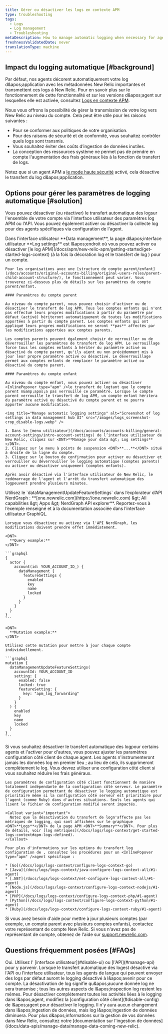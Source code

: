 ```yaml
---
title: Gérer ou désactiver les logs en contexte APM
type: troubleshooting
tags:
  - Logs
  - Log management
  - Troubleshooting
metaDescription: How to manage automatic logging when necessary for agents using APM logs in context.
freshnessValidatedDate: never
translationType: machine
---
```


## Impact du logging automatique [#background]

Par défaut, nos agents <InlinePopover type="apm" />décorent automatiquement votre log d&amp;apos;application avec les métadonnées New Relic importantes et transmettent ces logs à New Relic. Pour en savoir plus sur le fonctionnement de cette fonctionnalité et sur les versions d&amp;apos;agent sur lesquelles elle est activée, consultez [Logs en contexte APM](/docs/apm/new-relic-apm/getting-started/get-started-logs-context).

Nous vous offrons la possibilité de gérer la transmission de votre log vers New Relic au niveau du compte. Cela peut être utile pour les raisons suivantes :

* Pour se conformer aux politiques de votre organisation.
* Pour des raisons de sécurité et de conformité, vous souhaitez contrôler quels logs sont transmis.
* Vous souhaitez éviter des coûts d’ingestion de données inutiles.
* La conception des ressources système ne permet pas de prendre en compte l'augmentation des frais généraux liés à la fonction de transfert de logs.

Notez que si un agent APM a [le mode haute sécurité](/docs/apm/agents/manage-apm-agents/configuration/high-security-mode) activé, cela désactive le transfert du log d&amp;apos;application.

## Options pour gérer les paramètres de logging automatique [#solution]

Vous pouvez désactiver (ou réactiver) le transfert automatique des logsur l'ensemble de votre compte via l'interface utilisateur des paramètres log APM ou l'API. Vous pouvez également activer ou désactiver la collecte log pour des agents spécifiques via configuration de l'agent.

<CollapserGroup>
  <Collapser className="freq-link" id="manage-ui" title="Gérer les paramètres via l'interface utilisateur">
    Dans l'interface utilisateur <DNT>**Data management**</DNT>, la page d&amp;apos;interface utilisateur <DNT>**Log settings**</DNT> est l&amp;apos;endroit où vous pouvez activer ou désactiver [le log APM](/docs/apm/new-relic-apm/getting-started/get-started-logs-context) (à la fois la décoration log et le transfert de log ) pour un compte.

    Pour les organisations avec une [structure de compte parent/enfant](/docs/accounts/original-accounts-billing/original-users-roles/parent-child-account-structure/), le fonctionnement peut varier. Vous trouverez ci-dessous plus de détails sur les paramètres du compte parent/enfant.

    #### Paramètres du compte parent

    Au niveau du compte parent, vous pouvez choisir d'activer ou de désactiver le transfert de log APM. Tous les comptes enfants qui n'ont pas effectué leurs propres modifications à partir du paramètre par défaut (activé) hériteront automatiquement de toutes les modifications apportées à partir du compte parent. Les comptes enfants qui ont appliqué leurs propres modifications ne seront **pas** affectés par les modifications apportées aux comptes parents.

    Les comptes parents peuvent également choisir de verrouiller ou de déverrouiller les paramètres de transfert de log APM. Le verrouillage force tous les comptes enfants à hériter du paramètre activé ou désactivé du compte parent, qu'ils aient ou non précédemment mis à jour leur propre paramètre activé ou désactivé. Le déverrouillage permet aux comptes enfants de remplacer le paramètre activé ou désactivé du compte parent.

    #### Paramètres du compte enfant

    Au niveau du compte enfant, vous pouvez activer ou désactiver <InlinePopover type="apm" />le transfert de logtant que le compte parent n&amp;apos;a pas verrouillé ce paramètre. Lorsque le compte parent verrouille le transfert de log APM, un compte enfant héritera du paramètre activé ou désactivé du compte parent et ne pourra apporter aucune modification.

    <img title="Manage automatic logging settings" alt="Screenshot of log settings in data management hub UI" src="/images/logs_screenshot-crop_disable-logs.webp" />

    1. Dans le [menu utilisateur](/docs/accounts/accounts-billing/general-account-settings/intro-account-settings) de l’interface utilisateur de New Relic, cliquez sur <DNT>**Manage your data &gt; Log settings**</DNT>.
    2. Cliquez sur le menu à points de suspension <DNT>**...**</DNT> situé à droite de la ligne du compte.
    3. Cliquez sur le bouton de confirmation pour activer ou désactiver et verrouiller ou déverrouiller le logging automatique (comptes parents) ou activer ou désactiver uniquement (comptes enfants).

    Après avoir désactivé via l'interface utilisateur de New Relic, le redémarrage de l'agent et l'arrêt du transfert automatique des logpeuvent prendre plusieurs minutes.
  </Collapser>

  <Collapser className="freq-link" id="manage-api" title="Gérer via API">
    Utilisez le `dataManagementUpdateFeatureSettings` dans l’explorateur d’API NerdGraph : <DNT>**[one.newrelic.com](https://one.newrelic.com) &amp;gt; All capabilities &amp;gt; Apps &amp;gt; NerdGraph API explorer**</DNT>. Reportez-vous à l’exemple renseigné et à la documentation associée dans l’interface utilisateur GraphiQL.

    Lorsque vous désactivez ou activez via l'API NerdGraph, les modifications doivent prendre effet immédiatement.

    <DNT>
      **Query example:**
    </DNT>

    ```graphql
    {
      actor {
        account(id: YOUR_ACCOUNT_ID_) {
          dataManagement {
            featureSettings {
              enabled
              key
              name
              locked
            }
          }
        }
      }
    }
    ```

    <DNT>
      **Mutation example:**
    </DNT>

    Utilisez cette mutation pour mettre à jour chaque compte individuellement.

    ```graphql
    mutation {
      dataManagementUpdateFeatureSettings(
        accountId: YOUR_ACCOUNT_ID
        setting: {
          enabled: false
          locked: true
          featureSetting: { 
            key: "apm_log_forwarding" 
          }
        }
      ) {
        enabled
        key
        name
        locked
      }
    }
    ```
  </Collapser>

  <Collapser className="freq-link" id="disable-config" title="Désactiver pour les agents APM">
    Si vous souhaitez désactiver le transfert automatique des logpour certains agents et l'activer pour d'autres, vous pouvez ajuster les paramètres configuration côté client de chaque agent. Les agents n'instrumenteront jamais les données log en premier lieu ; au lieu de cela, ils supprimeront complètement le log. Vous devrez utiliser une configuration côté client si vous souhaitez réduire les frais généraux.

    Les paramètres de configuration côté client fonctionnent de manière totalement indépendante de la configuration côté serveur. Le paramètre de configuration permettant de désactiver le logging automatique est prioritaire même si la configuration côté serveur est prioritaire pour l'agent (comme Ruby) dans d'autres situations. Seuls les agents qui lisent le fichier de configuration modifié seront impactés.

    <Callout variant="important">
      Notez que la désactivation du transfert de logn'affecte pas les métriques de logging, qui sont affichées sur le graphique <DNT>**Logs**</DNT> de la page APM <DNT>**Summary**</DNT>. Pour plus de détails, voir [log métriques](/docs/logs/logs-context/get-started-logs-context#apm-logs-defined).
    </Callout>

    Pour plus d'informations sur les options du transfert log configuration de , consultez les procédures pour un <InlinePopover type="apm" />agent spécifique :

    * [Go](/docs/logs/logs-context/configure-logs-context-go)
    * [Java](/docs/logs/logs-context/java-configure-logs-context-all/#1-agent)
    * [.NET](/docs/logs/logs-context/net-configure-logs-context-all/#1-agent)
    * [Node.js](/docs/logs/logs-context/configure-logs-context-nodejs/#1-agent)
    * [PHP](/docs/logs/logs-context/configure-logs-context-php/#1-agent)
    * [Python](/docs/logs/logs-context/configure-logs-context-python/#1-agent)
    * [Ruby](/docs/logs/logs-context/configure-logs-context-ruby/#1-agent)
  </Collapser>
</CollapserGroup>

Si vous avez besoin d'aide pour mettre à jour plusieurs comptes (par exemple, un compte parent avec plusieurs comptes enfants), contactez votre représentant de compte New Relic. Si vous n'avez pas de représentant de compte, obtenez de l'aide sur [support.newrelic.com](https://support.newrelic.com).

## Questions fréquemment posées [#FAQs]

<CollapserGroup>
  <Collapser id="disable-before-install" title="Puis-je désactiver le log des agents avant d'installer des agents linguistiques ?">
    Oui. Utilisez l' [interface utilisateur](#disable-ui) ou [l'API](#manage-api) pour y parvenir.
  </Collapser>

  <Collapser id="install-after-disable" title="Que se passe-t-il si d’autres agents sont ajoutés après avoir effectué cette modification ?">
    Lorsque le transfert automatique des logest désactivé via l'API ou l'interface utilisateur, tous les agents de langue <InlinePopover type="apm" />qui peuvent envoyer des logs par défaut auront le logging désactivé à l&amp;apos;avenir pour ce compte.
  </Collapser>

  <Collapser id="overhead-impact" title="Quel impact cela a-t-il sur les frais généraux du client ?">
    La désactivation de <InlinePopover type="apm" />log signifie qu&amp;apos;aucune donnée log ne sera transmise ; tous les autres aspects de l&amp;apos;inspection log restent les mêmes. Pour désactiver complètement toutes les activités liées à le logging dans l&amp;apos;agent, modifiez la [configuration côté client](#disable-config) de l&amp;apos;agent pour désactiver le logging.
  </Collapser>

  <Collapser id="billing-impact" title="Comment mes données ingérées facturables changent-elles en désactivant le transfert automatique des log ?">
    Il n'y aura aucun changement dans <InlinePopover type="apm" />l&amp;apos;ingestion de données, mais log l&amp;apos;ingestion de données diminuera. Pour plus d&amp;apos;informations sur la gestion de vos données dans New Relic, consultez notre [documentation sur l'ingestion de données](/docs/data-apis/manage-data/manage-data-coming-new-relic).
  </Collapser>
</CollapserGroup>
